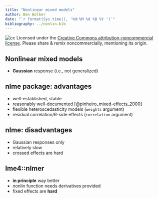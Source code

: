 ```yaml
---
title: "Nonlinear mixed models"
author: Ben Bolker
date: "`r format(Sys.time(), '%H:%M %d %B %Y ')`"
bibliography: ../nonlin.bib
---
```


![cc](pix/cc-attrib-nc.png)
Licensed under the 
[Creative Commons attribution-noncommercial license](http://creativecommons.org/licenses/by-nc/3.0/).
Please share \& remix noncommercially, mentioning its origin.

## Nonlinear mixed models

- **Gaussian** response (i.e., not generalized)

## nlme package: advantages

- well-established, stable
- reasonably well-documented [@pinheiro_mixed-effects_2000]
- flexible heteroscedasticity models (`weights` argument)
- residual correlation/R-side effects (`correlation` argument)

## nlme: disadvantages

- Gaussian responses only
- relatively slow
- crossed effects are hard

## lme4::nlmer

- **in principle** way better
- nonlin function needs derivatives provided
- fixed effects are **hard**


